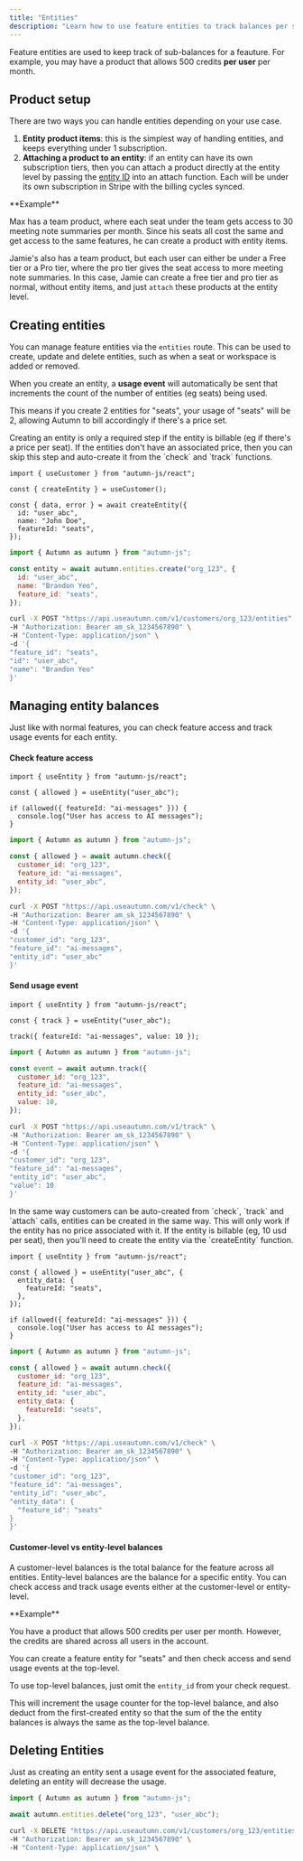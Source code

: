 ```yaml
---
title: "Entities"
description: "Learn how to use feature entities to track balances per separate entity, such as a user or a workspace"
---
```


Feature entities are used to keep track of sub-balances for a feauture. For example, you may have a product that allows 500 credits **per user** per month.

## Product setup

There are two ways you can handle entities depending on your use case.

1. **Entity product items**: this is the simplest way of handling entities, and keeps everything under 1 subscription.
2. **Attaching a product to an entity**: if an entity can have its own subscription tiers, then you can attach a product directly at the entity level by passing the [entity ID](/api-reference/attach#body-entity-id) into an attach function. Each will be under its own subscription in Stripe with the billing cycles synced.

<Info>
**Example**

Max has a team product, where each seat under the team gets access to 30 meeting note summaries per month. Since his seats all cost the same and get access to the same features, he can create a product with entity items.

Jamie's also has a team product, but each user can either be under a Free tier or a Pro tier, where the pro tier gives the seat access to more meeting note summaries. In this case, Jamie can create a free tier and pro tier as normal, without entity items, and just `attach` these products at the entity level.

</Info>

## Creating entities

You can manage feature entities via the `entities` route. This can be used to create, update and delete entities, such as when a seat or workspace is added or removed.

When you create an entity, a **usage event** will automatically be sent that increments the count of the number of entities (eg seats) being used.

This means if you create 2 entities for "seats", your usage of "seats" will be 2, allowing Autumn to bill accordingly if there's a price set.

<Tip>
  Creating an entity is only a required step if the entity is billable (eg if
  there's a price per seat). If the entities don't have an associated price,
  then you can skip this step and auto-create it from the `check` and `track`
  functions.
</Tip>

 <CodeGroup>

```tsx React
import { useCustomer } from "autumn-js/react";

const { createEntity } = useCustomer();

const { data, error } = await createEntity({
  id: "user_abc",
  name: "John Doe",
  featureId: "seats",
});
```

```javascript Node.js
import { Autumn as autumn } from "autumn-js";

const entity = await autumn.entities.create("org_123", {
  id: "user_abc",
  name: "Brandon Yeo",
  feature_id: "seats",
});
```

```bash cURL
curl -X POST "https://api.useautumn.com/v1/customers/org_123/entities" \
-H "Authorization: Bearer am_sk_1234567890" \
-H "Content-Type: application/json" \
-d '{
"feature_id": "seats",
"id": "user_abc",
"name": "Brandon Yeo"
}'
```

</CodeGroup>

## Managing entity balances

Just like with normal features, you can check feature access and track usage events for each entity.

#### Check feature access

<CodeGroup>

```tsx React
import { useEntity } from "autumn-js/react";

const { allowed } = useEntity("user_abc");

if (allowed({ featureId: "ai-messages" })) {
  console.log("User has access to AI messages");
}
```

```javascript Node.js
import { Autumn as autumn } from "autumn-js";

const { allowed } = await autumn.check({
  customer_id: "org_123",
  feature_id: "ai-messages",
  entity_id: "user_abc",
});
```

```bash cURL
curl -X POST "https://api.useautumn.com/v1/check" \
-H "Authorization: Bearer am_sk_1234567890" \
-H "Content-Type: application/json" \
-d '{
"customer_id": "org_123",
"feature_id": "ai-messages",
"entity_id": "user_abc"
}'
```

</CodeGroup>

#### Send usage event

<CodeGroup>

```tsx React
import { useEntity } from "autumn-js/react";

const { track } = useEntity("user_abc");

track({ featureId: "ai-messages", value: 10 });
```

```javascript Node.js
import { Autumn as autumn } from "autumn-js";

const event = await autumn.track({
  customer_id: "org_123",
  feature_id: "ai-messages",
  entity_id: "user_abc",
  value: 10,
});
```

```bash cURL
curl -X POST "https://api.useautumn.com/v1/track" \
-H "Authorization: Bearer am_sk_1234567890" \
-H "Content-Type: application/json" \
-d '{
"customer_id": "org_123",
"feature_id": "ai-messages",
"entity_id": "user_abc",
"value": 10
}'
```

</CodeGroup>

<Accordion title="Auto-creating entities">
  In the same way customers can be auto-created from `check`, `track` and
  `attach` calls, entities can be created in the same way.

<Warning>
  This will only work if the entity has no price associated with it. If the
  entity is billable (eg, 10 usd per seat), then you'll need to create the
  entity via the `createEntity` function.
</Warning>

<CodeGroup>

```tsx React
import { useEntity } from "autumn-js/react";

const { allowed } = useEntity("user_abc", {
  entity_data: {
    featureId: "seats",
  },
});

if (allowed({ featureId: "ai-messages" })) {
  console.log("User has access to AI messages");
}
```

```javascript Node.js
import { Autumn as autumn } from "autumn-js";

const { allowed } = await autumn.check({
  customer_id: "org_123",
  feature_id: "ai-messages",
  entity_id: "user_abc",
  entity_data: {
    featureId: "seats",
  },
});
```

```bash cURL
curl -X POST "https://api.useautumn.com/v1/check" \
-H "Authorization: Bearer am_sk_1234567890" \
-H "Content-Type: application/json" \
-d '{
"customer_id": "org_123",
"feature_id": "ai-messages",
"entity_id": "user_abc",
"entity_data": {
  "feature_id": "seats"
}
}'
```

</CodeGroup>

</Accordion>

#### Customer-level vs entity-level balances

A customer-level balances is the total balance for the feature across all entities. Entity-level balances are the balance for a specific entity. You can check access and track usage events either at the customer-level or entity-level.

<Info>
**Example**

You have a product that allows 500 credits per user per month. However, the credits are shared across all users in the account.

You can create a feature entity for "seats" and then check access and send usage events at the top-level.

</Info>

To use top-level balances, just omit the `entity_id` from your check request.

<Note>
  This will increment the usage counter for the top-level balance, and also
  deduct from the first-created entity so that the sum of the the entity
  balances is always the same as the top-level balance.
</Note>

## Deleting Entities

<Check>
  Just as creating an entity sent a usage event for the associated feature,
  deleting an entity will decrease the usage.
</Check>

<CodeGroup>

```javascript Node.js
import { Autumn as autumn } from "autumn-js";

await autumn.entities.delete("org_123", "user_abc");
```

```bash cURL
curl -X DELETE "https://api.useautumn.com/v1/customers/org_123/entities/user_abc" \
-H "Authorization: Bearer am_sk_1234567890" \
-H "Content-Type: application/json" \
```

</CodeGroup>
